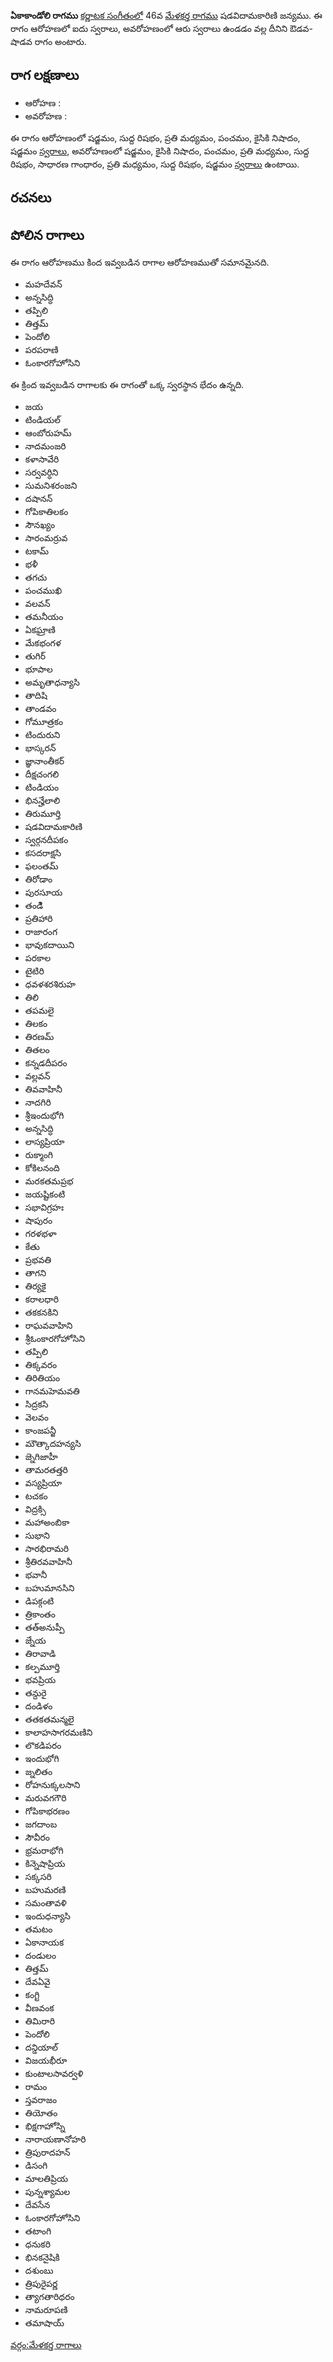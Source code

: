 {{Infobox ragam
	| name          	= ఏకాకాండోలి
	| synonym	    	= 
	| mela          	= 
	| chakra        	= 
	| janaka        	= 
	| type          	= ఔడవ-శాడవ
	| arohanam      	= {{svaraC|S|R1|M2|P|N2|S'}} 
	| avarohanam    	= {{svaraC|S'|N2|P|M2|R1|G2|M2|R1|S}}
	| jeeva         	=
	| chhaya        	=
	| nyasa         	=
	| vishesha      	= 
	| equivalent  		= 
}}
{{కర్ణాటక సంగీత రాగాలు}}
'''ఏకాకాండోలి రాగము''' [[కర్ణాటక సంగీతం]]లో 46వ [[మేళకర్త రాగము]] షడవిదామకారిణి జన్యము.  ఈ రాగం ఆరోహణలో ఐదు స్వరాలు, అవరోహణంలో ఆరు స్వరాలు ఉండడం వల్ల దీనిని ఔడవ-షాడవ రాగం అంటారు.


==రాగ లక్షణాలు==


* ఆరోహణ : {{svaraC|S|R1|M2|P|N2|S'}} 
* అవరోహణ : {{svaraC|S'|N2|P|M2|R1|G2|M2|R1|S}}

ఈ రాగం ఆరోహణంలో షడ్జమం, సుద్ద రిషభం, ప్రతి మధ్యమం, పంచమం, కైసికి నిషాదం, షడ్జమం [[స్వరాలు]], అవరోహణంలో షడ్జమం, కైసికి నిషాదం, పంచమం, ప్రతి మధ్యమం, సుద్ద రిషభం, సాధారణ గాంధారం, ప్రతి మధ్యమం, సుద్ద రిషభం, షడ్జమం [[స్వరాలు]] ఉంటాయి.

==రచనలు==



==పోలిన రాగాలు==
ఈ రాగం ఆరోహణము కింద ఇవ్వబడిన రాగాల ఆరోహణముతో సమానమైనది.
* మహదేవన్
* అన్నసిద్ధి
* తప్పిలి
* తిత్తమ్
* పెందోలి
* పరపరాణి
* ఓంకారగోహోసిని

ఈ క్రింద ఇవ్వబడిన రాగాలకు ఈ రాగంతో ఒక్క స్వరస్థాన భేదం ఉన్నది.
* జయ
* టిండియల్
* ఆంబోరుహమ్
* నాదమంజరి
* కళాసావేరి
* సర్వవర్ధిని
* సుమనిశరంజని
* దషానన్
* గోపికాతిలకం
* సౌనఖ్యం
* సారంమర్రువ
* టకామ్
* భళీ
* తగచు
* పంచముఖి
* వలవన్
* తమనీయం
* ఏకఘ్రాణి
* మేకభంగళ
* తుగిర్
* భూపాల
* అమృతాధన్యాసి
* తాదిషి
* తాండవం
* గోమూత్రకం
* టిందురుని
* భాస్కరన్
* జ్ఞానాంతీకర్
* దీక్షచంగలి
* టిండియం
* భినన్హేలాలి
* తిరుమూర్తి
* షడవిదామకారిణి
* స్వర్గనదీపకం
* కసదరాక్షసి
* ఫలంతమ్
* తిరోడాం
* పురసూయ
* తండిి
* ప్రతిహారి
* రాజారంగ
* భావుకదాయిని
* పరకాల
* టైటిరి
* ధవళశరశిరుహ
* తిలి
* తపమలై
* తిలకం
* తిరణమ్
* తితలం
* కన్నడదీపరం
* వల్లవన్
* తివవాహినీ
* నాదగిరి
* శ్రీఇందుభోగి
* అన్నసిద్ధి
* లాస్యప్రియా
* రుక్మాంగి
* కోకిలనంది
* మరకతమప్రభ
* జయష్టికంటి
* సభావిగ్రహః
* షాపురం
* గరళభళా
* కేతు
* ప్రభవతి
* తాగని
* తిర్యకై
* కరాలధారి
* తకకనకిని
* రాఘవవాహిని
* శ్రీఓంకారగోహోసిని
* తప్పిలి
* తిక్కవరం
* తిరితియం
* గానమహెమవతి
* సిద్రకసి
* వెలవం
* కాంజపన్జీ
* మౌత్కాదహన్యసి
* జ్నెగిజాహీ
* తామరతత్తరి
* వస్యప్రియా
* టచకం
* విద్రక్సి
* మహాఅంబికా
* సుభాని
* సారభిరామరి
* శ్రీతిరవవాహినీ
* భవానీ
* బహుమానసిని
* డిపక్గంటి
* త్రికాంతం
* తత్అనుప్పీ
* జ్నేయ
* తిరావాడి
* కల్పమూర్తి
* భవప్రియ
* తన్దురై
* దండిళం
* తతకతమన్మలై
* కాలాహసాగరమణిని
* లొకడిపరం
* ఇందుభోగి
* జ్నలితం
* రోహనుక్కలసాని
* మరువగగౌరి
* గోపికాభరణం
* జగదాంబ
* సౌవీరం
* భ్రమరాభోగి
* కిన్నెషాప్రియ
* సక్కసరి
* బహుమరణి
* సమంతావళి
* ఇందుధన్యాసి
* తమటం
* ఏకానాయక
* దండులం
* తిత్తమ్
* దేవఏవై
* కంగ్టి
* వీణవంక
* తిమిరారి
* పెందోలి
* దన్డియాల్
* విజయభీరూ
* కుంటాలసావర్వళి
* రామం
* స్తవరాజం
* తియోతం
* భిక్షగాహోస్ని
* నారాయణానోహరి
* త్రిపురాదహన్
* డిసంగి
* మాలతిప్రియ
* పున్నశ్యామల
* దేవసేన
* ఓంకారగోహోసిని
* తటాంగి
* ధనుకరి
* భినకనైషికి
* దశుంబు
* త్రిపురైపర్ణ
* త్యాగతారిధరం
* నామరూపణి
* తమాషాయ్



[[వర్గం:మేళకర్త రాగాలు]]